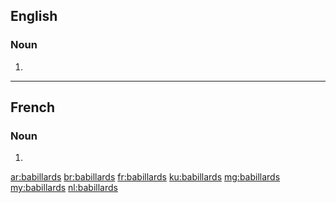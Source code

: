 ==English==

===Noun===
{{head|en|plural}}

# {{plural of|babillard|lang=en}}

----

==French==

===Noun===
{{head|fr|plural}} {{m-p}}

# {{plural of|babillard|lang=fr}}

[[ar:babillards]]
[[br:babillards]]
[[fr:babillards]]
[[ku:babillards]]
[[mg:babillards]]
[[my:babillards]]
[[nl:babillards]]